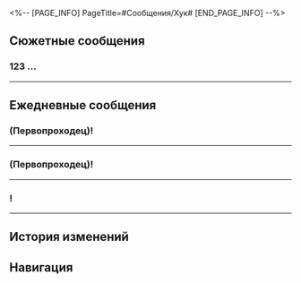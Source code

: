 <%-- [PAGE_INFO]
PageTitle=#Сообщения/Хук#
[END_PAGE_INFO] --%>
{{Сообщение Инфобокс
|id          = 1109
|Изображение = Персонаж Хук Иконка.png
|Тип         = Персонаж
|Отправитель = Хук
|Описание    = Кроты! Собираемся в Бойцовском клубе!
|Фракция     = Ярило-VI
}}

==Сюжетные сообщения==
===123 {{MC|ж=почётная соратница|м=почётный соратник}}...===
{{Сообщения
|условие_получения = 
|текст =
:'''Хук:''' 123 {{MC|ж=почётная соратница|м=почётный соратник}} Кротов я Хук Великий Мрак я кое что позаимствовала у Джулиана чтобы послать сообщение не совсем в состоянии использовать печатать трудно о да у меня есть кое что мне нужна помощь поспеши и не говори старой ведьме или тебе конец
;{Принятая миссия: Сокровище малышки Хук}
}}
----

==Ежедневные сообщения==
===(Первопроходец)!===
{{Сообщения
|условие_получения = 
|текст=
:'''Хук:''' (Первопроходец)!
:'''Хук:''' Спаси меня!
:{Выбор} Ты где?
:'''(Первопроходец):''' Ты где?
:'''Хук:''' Дома!
:'''Хук:''' Ужасная домашка держит меня дома!
:'''Хук:''' Я не могу отправиться на поиски приключений!
:{Выбор} Делай больше домашки и быстрее вырастешь.
::'''(Первопроходец):''' Будешь делать домашку, быстрее вырастешь и станешь взрослой.
::'''Хук:''' [[File:Sticker PPG 07 Pom-Pom 07.png|80px|&lbrack;Недоумение&rbrack;]]
::'''Хук:''' В самом деле?
::'''Хук:''' Ты лучше Хук не обманывай!
:{Выбор} Хватит, великая Хук.
::'''(Первопроходец):''' Хватит, великая Хук.
::'''(Первопроходец):''' Снаружи повсюду Дикий Огонь!
::'''Хук:''' [[Файл:Пом-Пом Стикер 11.png|80px|&lbrack;Плач&rbrack;]]
::'''Хук:''' Если я сбегу...
::'''Хук:''' Зеле меня точно поймает!
:{Выбор} Давай помогу тебе с домашкой?
:'''(Первопроходец):''' Давай помогу тебе с домашкой?
:'''(Первопроходец):''' Быстрее закончишь, быстрее пойдёшь играть. Как тебе такое?
:'''Хук:''' Вау...!
:'''Хук:''' Не зря ты {{MC|ж=наша почётная соратница|м=наш почётный соратник}}!
:'''Хук:''' Напиши, когда придёшь!
:'''Хук:''' Буду ждать тебя!
:{Выбор} Слушаюсь!
:'''(Первопроходец):''' Слушаюсь, Хук Великий Мрак!
}}
----

===(Первопроходец)!===
{{Сообщения
|условие_получения = 
|текст=
:'''Хук:''' (Первопроходец)!
:'''Хук:''' На помощь!
:'''Хук:''' [[Файл:Пом-Пом Стикер 11.png|80px|&lbrack;Плач&rbrack;]]
:'''Хук:''' У тебя есть 5 000 000 щитов? Переведи мне как можно скорее!
:{Выбор} Зачем тебе столько?
:'''(Первопроходец):''' Зачем тебе столько?
:'''(Первопроходец):''' [[File:Sticker PPG 07 Pom-Pom 07.png|80px|&lbrack;Недоумение&rbrack;]]
:'''Хук:''' Папу похитили!
:'''Хук:''' Я получила сообщение от анонимного отправителя.
:'''Хук:''' Он сказал, если я не переведу ему 5 000 000 щитов, папа будет в опасности!
:'''(Первопроходец):''' ...
:{Выбор} У меня столько нет.
::'''(Первопроходец):''' У меня столько нет...
::'''(Первопроходец):''' [[Файл:Пом-Пом Стикер 11.png|80px|&lbrack;Плач&rbrack;]]
::'''Хук:''' А!!!
::'''Хук:''' Что же делать?!
::'''Хук:''' Я спасу папу вместе с Дыроколом!
::'''Хук:''' [[Файл:Пом-Пом Стикер 11.png|80px|&lbrack;Плач&rbrack;]]
::'''(Первопроходец):''' Не волнуйся. Это мошенники.
::'''(Первопроходец):''' Напиши Ферсману и узнай, в порядке ли он.
:{Выбор} Это мошенники.
::'''(Первопроходец):''' Это мошенники...
::'''(Первопроходец):''' Напиши Ферсману и узнай, в порядке ли он.
::'''Хук:''' А!!!
::'''Хук:''' Понятно! Ты не зря считаешься {{MC|ж=почётной соратницей|м=почётным соратником}}!
::'''Хук:''' [[File:Sticker PPG 07 Pom-Pom 08.png|80px|&lbrack;Шок&rbrack;]]
:'''Хук:''' Папа вернулся!
:'''Хук:''' Я так рада, что он жив!
:'''Хук:''' Спасибо, {{MC|ж=почётная соратница|м=почётный соратник}}!
:'''Хук:''' [[Файл:Пом-Пом Стикер 26.png|80px|&lbrack;Спасибо&rbrack;]]
}}
----

==={{MC|ж=Почётная соратница|м=Почётный соратник}}!===
{{Сообщения
|условие_получения = 
|текст=
:'''Хук:''' {{MC|ж=Почётная соратница|м=Почётный соратник}}!
:'''Хук:''' Можешь посоветовать какую-нибудь интересную книгу?
:'''Хук:''' [[File:Sticker PPG 07 Pom-Pom 01.png|80px|&lbrack;Приветствие&rbrack;]]
:{Выбор} Что с тобой случилось?
:'''(Первопроходец):''' Хочешь читать? Это странно...
:'''(Первопроходец):''' Что с тобой случилось?
:'''(Первопроходец):''' [[File:Sticker PPG 07 Pom-Pom 07.png|80px|&lbrack;Недоумение&rbrack;]]
:'''Хук:''' В смысле? Босс Кротов не может хотеть читать?
:'''Хук:''' Так что, можешь что-нибудь посоветовать?
:{Выбор} «Приключения в Снежной стране»
::'''(Первопроходец):''' «Приключения в Снежной стране»?
::'''(Первопроходец):''' Кажется, эта книга популярна в Белобоге.
::'''Хук:''' [[File:Sticker PPG 07 Pom-Pom 07.png|80px|&lbrack;Недоумение&rbrack;]]
::'''Хук:''' О чём она? Впервые о ней слышу.
::{Выбор} О приключениях за Белобогом.
::'''(Первопроходец):''' О приключениях за пределами Белобога.
::'''Хук:''' Тогда мне лучше самой отправиться в приключение!
::{Выбор} Это опасно.
::'''(Первопроходец):''' Снаружи Белобога опасно.
::'''(Первопроходец):''' Никуда не ходи. Слышишь?
::'''(Первопроходец):''' ...
::'''(Первопроходец):''' Ой...
:{Выбор} «Белобожские музыканты»
::'''(Первопроходец):''' «Белобожские музыканты».
::'''(Первопроходец):''' Я {{MC|ж=читала|м=читал}}, это сказка.
::'''Хук:''' [[Файл:Пом-Пом Стикер 22.png|80px|&lbrack;Отказ&rbrack;]]
::'''Хук:''' Я её уже много раз читала, она скучная!
::'''Хук:''' Кажется, ты не сможешь мне помочь.
::'''Хук:''' Придётся взять книжки в шкафу у старой ведьмы!
::{Выбор} Не нарвись на неприятности.
::'''(Первопроходец):''' Не нарвись на неприятности.
::'''(Первопроходец):''' Слышишь?
::'''(Первопроходец):''' ...
::'''(Первопроходец):''' Ой...
:{Выбор} База данных экспресса
::'''(Первопроходец):''' Можешь почитать базу данных экспресса.
::'''(Первопроходец):''' В базе много полезной информации. Ты будешь долго её читать.
::'''Хук:''' [[Файл:Пом-Пом Стикер 22.png|80px|&lbrack;Отказ&rbrack;]]
::'''Хук:''' Кажется, в ней очень много слов!
::'''Хук:''' А когда много слов, я хочу спать.
::'''Хук:''' Ладно.
::'''Хук:''' Я решила!
::'''Хук:''' Я не буду читать книжки!
::'''Хук:''' Я хочу спать!
::{Выбор} Ты быстро решила.
::'''(Первопроходец):''' Как ты быстро решила.
::'''(Первопроходец):''' ?
::'''(Первопроходец):''' Ты уже спишь?
}}
----

==История изменений==
{{История изменений|2.7}}

==Навигация==
{{Сообщения Навбокс}}